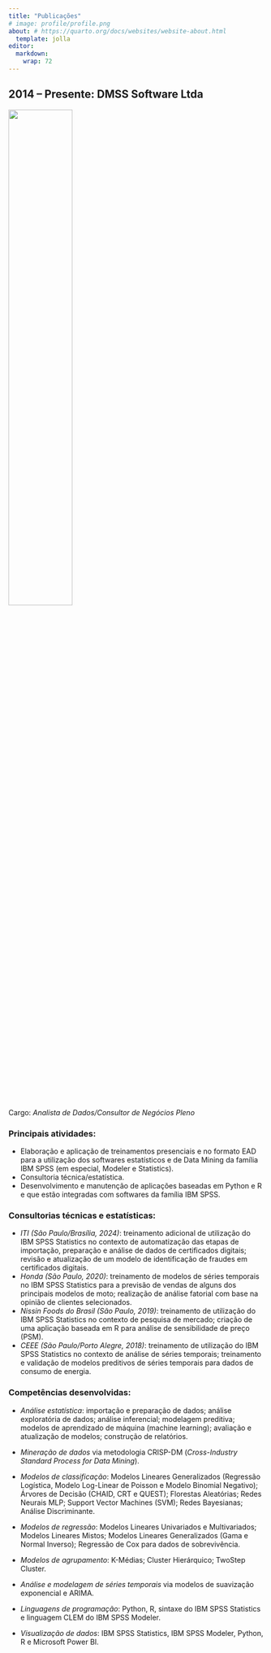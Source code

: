 ```yaml
---
title: "Publicações"
# image: profile/profile.png
about: # https://quarto.org/docs/websites/website-about.html
  template: jolla
editor: 
  markdown: 
    wrap: 72
---
```


## 2014 – Presente: DMSS Software Ltda

[![](images/logo-dmss.png){fig-alt="Clique aqui para acessar o site da DMSS."
fig-align="center" width="50%"}](https://dmss.com.br/)

Cargo: *Analista de Dados/Consultor de Negócios Pleno*

### Principais atividades:

-   Elaboração e aplicação de treinamentos presenciais e no formato EAD
    para a utilização dos softwares estatísticos e de Data Mining da
    família IBM SPSS (em especial, Modeler e Statistics).
-   Consultoria técnica/estatística.
-   Desenvolvimento e manutenção de aplicações baseadas em Python e R e
    que estão integradas com softwares da família IBM SPSS.

### Consultorias técnicas e estatísticas:

-   *ITI (São Paulo/Brasília, 2024)*: treinamento adicional de
    utilização do IBM SPSS Statistics no contexto de automatização das
    etapas de importação, preparação e análise de dados de certificados
    digitais; revisão e atualização de um modelo de identificação de
    fraudes em certificados digitais.
-   *Honda (São Paulo, 2020)*: treinamento de modelos de séries
    temporais no IBM SPSS Statistics para a previsão de vendas de alguns
    dos principais modelos de moto; realização de análise fatorial com
    base na opinião de clientes selecionados.
-   *Nissin Foods do Brasil (São Paulo, 2019)*: treinamento de
    utilização do IBM SPSS Statistics no contexto de pesquisa de
    mercado; criação de uma aplicação baseada em R para análise de
    sensibilidade de preço (PSM).
-   *CEEE (São Paulo/Porto Alegre, 2018)*: treinamento de utilização do
    IBM SPSS Statistics no contexto de análise de séries temporais;
    treinamento e validação de modelos preditivos de séries temporais
    para dados de consumo de energia.

### Competências desenvolvidas:

-   *Análise estatística*: importação e preparação de dados; análise
    exploratória de dados; análise inferencial; modelagem preditiva;
    modelos de aprendizado de máquina (machine learning); avaliação e
    atualização de modelos; construção de relatórios.

-   *Mineração de dados* via metodologia CRISP-DM (*Cross-Industry
    Standard Process for Data Mining*).

-   *Modelos de classificação*: Modelos Lineares Generalizados
    (Regressão Logística, Modelo Log-Linear de Poisson e Modelo Binomial
    Negativo); Árvores de Decisão (CHAID, CRT e QUEST); Florestas
    Aleatórias; Redes Neurais MLP; Support Vector Machines (SVM); Redes
    Bayesianas; Análise Discriminante.

-   *Modelos de regressão*: Modelos Lineares Univariados e
    Multivariados; Modelos Lineares Mistos; Modelos Lineares
    Generalizados (Gama e Normal Inverso); Regressão de Cox para dados
    de sobrevivência.

-   *Modelos de agrupamento*: K-Médias; Cluster Hierárquico; TwoStep
    Cluster.

-   *Análise e modelagem de séries temporais* via modelos de suavização
    exponencial e ARIMA.

-   *Linguagens de programação*: Python, R, sintaxe do IBM SPSS
    Statistics e linguagem CLEM do IBM SPSS Modeler.

-   *Visualização de dados*: IBM SPSS Statistics, IBM SPSS Modeler,
    Python, R e Microsoft Power BI.
